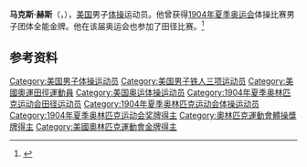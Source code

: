 {{NoteTA|G1=Sports}}
'''马克斯·赫斯'''（{{lang-de|Max Hess}}，{{bd|1877年|12月29日|1969年|6月22日}}），[[美国|美国]]男子[[体操|体操]]运动员。他曾获得[[1904年夏季奥运会|1904年夏季奥运会]]体操比赛男子团体全能金牌。他在该届奥运会也参加了田径比赛。<ref>{{Cite web|title=Max HESS|url=https://www.olympic.org/max-hess|accessdate=2021-03-21|work=International Olympic Committee}}</ref>

== 参考资料 ==
{{reflist}}

{{奥林匹克运动会体操比赛男子团体全能冠军|1904}}

{{Authority control}}
{{DEFAULTSORT:Hess, Max}}
[[Category:美国男子体操运动员|Category:美国男子体操运动员]]
[[Category:美国男子铁人三项运动员|Category:美国男子铁人三项运动员]]
[[Category:美國奧運田徑運動員|Category:美國奧運田徑運動員]]
[[Category:美国奥运体操运动员|Category:美国奥运体操运动员]]
[[Category:1904年夏季奥林匹克运动会田径运动员|Category:1904年夏季奥林匹克运动会田径运动员]]
[[Category:1904年夏季奥林匹克运动会体操运动员|Category:1904年夏季奥林匹克运动会体操运动员]]
[[Category:1904年夏季奥林匹克运动会奖牌得主|Category:1904年夏季奥林匹克运动会奖牌得主]]
[[Category:奧林匹克運動會體操獎牌得主|Category:奧林匹克運動會體操獎牌得主]]
[[Category:美國奧林匹克運動會金牌得主|Category:美國奧林匹克運動會金牌得主]]